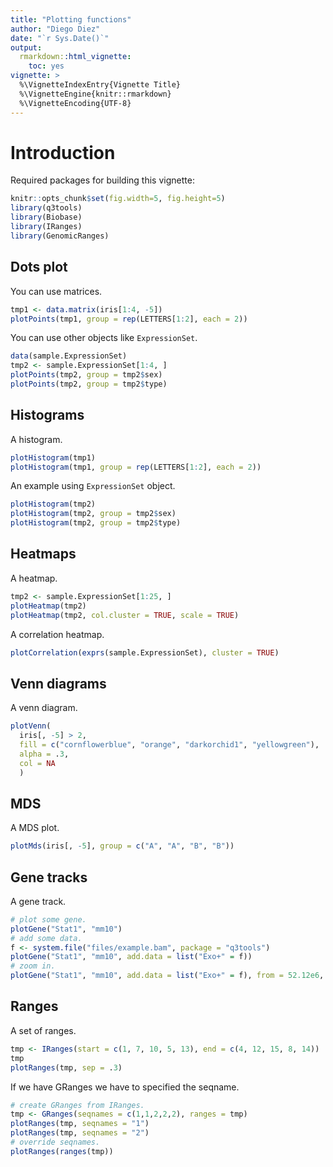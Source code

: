```yaml
---
title: "Plotting functions"
author: "Diego Diez"
date: "`r Sys.Date()`"
output: 
  rmarkdown::html_vignette:
    toc: yes
vignette: >
  %\VignetteIndexEntry{Vignette Title}
  %\VignetteEngine{knitr::rmarkdown}
  %\VignetteEncoding{UTF-8}
---
```


# Introduction

Required packages for building this vignette:

```r
knitr::opts_chunk$set(fig.width=5, fig.height=5)
library(q3tools)
library(Biobase)
library(IRanges)
library(GenomicRanges)
```

## Dots plot

You can use matrices.

```r
tmp1 <- data.matrix(iris[1:4, -5])
plotPoints(tmp1, group = rep(LETTERS[1:2], each = 2))
```

You can use other objects like `ExpressionSet`.

```r
data(sample.ExpressionSet)
tmp2 <- sample.ExpressionSet[1:4, ]
plotPoints(tmp2, group = tmp2$sex)
plotPoints(tmp2, group = tmp2$type)
```

## Histograms

A histogram.

```r
plotHistogram(tmp1)
plotHistogram(tmp1, group = rep(LETTERS[1:2], each = 2))
```

An example using `ExpressionSet` object.

```r
plotHistogram(tmp2)
plotHistogram(tmp2, group = tmp2$sex)
plotHistogram(tmp2, group = tmp2$type)
```

## Heatmaps

A heatmap.

```r
tmp2 <- sample.ExpressionSet[1:25, ]
plotHeatmap(tmp2)
plotHeatmap(tmp2, col.cluster = TRUE, scale = TRUE)
```

A correlation heatmap.

```r
plotCorrelation(exprs(sample.ExpressionSet), cluster = TRUE)
```

## Venn diagrams

A venn diagram.

```r
plotVenn(
  iris[, -5] > 2,
  fill = c("cornflowerblue", "orange", "darkorchid1", "yellowgreen"),
  alpha = .3,
  col = NA
  )
```

## MDS

A MDS plot.

```r
plotMds(iris[, -5], group = c("A", "A", "B", "B"))
```


## Gene tracks

A gene track.

```r
# plot some gene.
plotGene("Stat1", "mm10")
# add some data.
f <- system.file("files/example.bam", package = "q3tools")
plotGene("Stat1", "mm10", add.data = list("Exo+" = f))
# zoom in.
plotGene("Stat1", "mm10", add.data = list("Exo+" = f), from = 52.12e6, to = 52.14e6)
```


## Ranges

A set of ranges.

```r
tmp <- IRanges(start = c(1, 7, 10, 5, 13), end = c(4, 12, 15, 8, 14))
tmp
plotRanges(tmp, sep = .3)
```

If we have GRanges we have to specified the seqname.

```r
# create GRanges from IRanges.
tmp <- GRanges(seqnames = c(1,1,2,2,2), ranges = tmp)
plotRanges(tmp, seqnames = "1")
plotRanges(tmp, seqnames = "2")
# override seqnames.
plotRanges(ranges(tmp))
```


